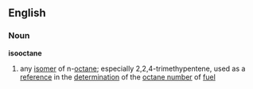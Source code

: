 ==English==
===Noun===
'''isooctane'''
#{{chemistry}} any [[isomer]] of n-[[octane]]; especially 2,2,4-trimethypentene, used as a [[reference]] in the [[determination]] of the [[octane number]] of [[fuel]]